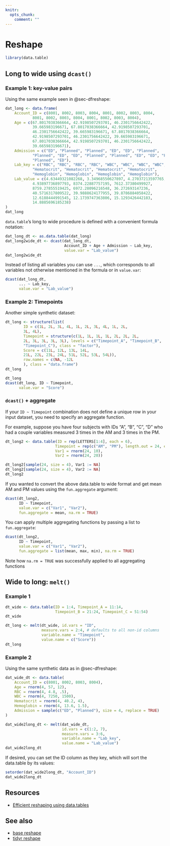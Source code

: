 ```yaml
---
knitr:
  opts_chunk:
    comment: ""
---
```

# Reshape {#sec-dtreshape}

```r
library(data.table)
```

## Long to wide using `dcast()` {#dcast}

### Example 1: key-value pairs

Using the same example seen in @sec-dfreshape:

```r
dat_long <- data.frame(
    Account_ID = c(8001, 8002, 8003, 8004, 8001, 8002, 8003, 8004, 
            8001, 8002, 8003, 8004, 8001, 8002, 8003, 8004), 
    Age = c(67.8017038366664, 42.9198507293701, 46.2301756642422, 
            39.665983196671, 67.8017038366664, 42.9198507293701, 
            46.2301756642422, 39.665983196671, 67.8017038366664, 
            42.9198507293701, 46.2301756642422, 39.665983196671, 
            67.8017038366664, 42.9198507293701, 46.2301756642422, 
            39.665983196671), 
    Admission = c("ED", "Planned", "Planned", "ED", "ED", "Planned", 
            "Planned", "ED", "ED", "Planned", "Planned", "ED", "ED", "Planned", 
            "Planned", "ED"), 
    Lab_key = c("RBC", "RBC", "RBC", "RBC", "WBC", "WBC", "WBC", "WBC", 
            "Hematocrit", "Hematocrit", "Hematocrit", "Hematocrit", 
            "Hemoglobin", "Hemoglobin", "Hemoglobin", "Hemoglobin"), 
    Lab_value = c(4.63449321082268, 3.34968550627897, 4.27037213597765, 
            4.93897736897793, 8374.22887757195, 7612.37380499927, 
            8759.27855519425, 6972.28096216548, 36.272693147236, 
            40.5716317809522, 39.9888624177955, 39.8786884058422, 
            12.6188444991545, 12.1739747363806, 15.1293426442183, 
            14.8885696185238)
)
dat_long
```

`data.table`'s long to wide procedure is defined with a convenient formula 
notation:

```r
dat_long_dt <- as.data.table(dat_long)
dat_long2wide_dt <- dcast(dat_long_dt,
                          Account_ID + Age + Admission ~ Lab_key,
                          value.var = "Lab_value")
dat_long2wide_dt
```

Instead of listing all variables you can use `...`, which corresponds to all
variables not otherwise mentioned in the formula or in `value.var`:

```r
dcast(dat_long_dt,
      ... ~ Lab_key,
      value.var = "Lab_value")
```

### Example 2: Timepoints

Another simple synthetic dataset:

```r
dt_long <- structure(list(
        ID = c(1L, 2L, 3L, 4L, 1L, 2L, 3L, 4L, 1L, 2L, 
        3L, 4L), 
        Timepoint = structure(c(1L, 1L, 1L, 1L, 2L, 2L, 2L, 
        2L, 3L, 3L, 3L, 3L), levels = c("Timepoint_A", "Timepoint_B", 
        "Timepoint_C"), class = "factor"), 
        Score = c(11L, 12L, 13L, 14L, 
        21L, 22L, 23L, 24L, 51L, 52L, 53L, 54L)), 
        row.names = c(NA, -12L
        ), class = "data.frame")
dt_long
```

```r
dt_long
dcast(dt_long, ID ~ Timepoint,
      value.var = "Score")
```

### `dcast()` + aggregate

If your `ID ~ Timepoint` combination does not define a unique row in your input 
dataset, you need to specify an aggregate function.

For example, suppose you have four subjects with IDs "A", "B", "C", "D" who had 
a couple variables measured 3 times in the AM and 3 times in the PM.

```r
dt_long2 <- data.table(ID = rep(LETTERS[1:4], each = 6),
                      Timepoint = rep(c("AM", "PM"), length.out = 24, each = 3),
                      Var1 = rnorm(24, 10),
                      Var2 = rnorm(24, 20))

dt_long2[sample(24, size = 4), Var1 := NA]
dt_long2[sample(24, size = 4), Var2 := NA]
dt_long2
```

If you wanted to convert the above data.table to wide format and get mean AM 
and PM values using the `fun.aggregate` argument:

```r
dcast(dt_long2,
      ID ~ Timepoint,
      value.var = c("Var1", "Var2"),
      fun.aggregate = mean, na.rm = TRUE)
```

You can apply multiple aggregating functions by passing a list to 
`fun.aggregate`:

```r
dcast(dt_long2,
      ID ~ Timepoint,
      value.var = c("Var1", "Var2"),
      fun.aggregate = list(mean, max, min), na.rm = TRUE)
```

Note how `na.rm = TRUE` was successfully applied to all aggregating functions


## Wide to long: `melt()` {#melt}

### Example 1

```r
dt_wide <- data.table(ID = 1:4, Timepoint_A = 11:14,
                      Timepoint_B = 21:24, Timepoint_C = 51:54)
dt_wide
```

```r
dt_long <- melt(dt_wide, id.vars = "ID",
                measure.vars = 2:4, # defaults to all non-id columns
                variable.name = "Timepoint",
                value.name = c("Score"))
dt_long
```

### Example 2

Using the same synthetic data as in @sec-dfreshape:

```r
dat_wide_dt <- data.table(
    Account_ID = c(8001, 8002, 8003, 8004),
    Age = rnorm(4, 57, 12),
    RBC = rnorm(4, 4.8, .5),
    WBC = rnorm(4, 7250, 1500),
    Hematocrit = rnorm(4, 40.2, 4),
    Hemoglobin = rnorm(4, 13.6, 1.5),
    Admission = sample(c("ED", "Planned"), size = 4, replace = TRUE)
)
```

```r
dat_wide2long_dt <- melt(dat_wide_dt,
                         id.vars = c(1:2, 7),
                         measure.vars = 3:6,
                         variable.name = "Lab_key",
                         value.name = "Lab_value")
dat_wide2long_dt
```

If desired, you can set the ID column as they key, which will sort the
data.table by its values:

```r
setorder(dat_wide2long_dt, "Account_ID")
dat_wide2long_dt
```

## Resources

- [Efficient reshaping using data.tables](https://cran.r-project.org/web/packages/data.table/vignettes/datatable-reshape.html)

## See also

- [base reshape](#sec-dfreshape)
- [tidyr reshape](#sec-tidyrreshape)
